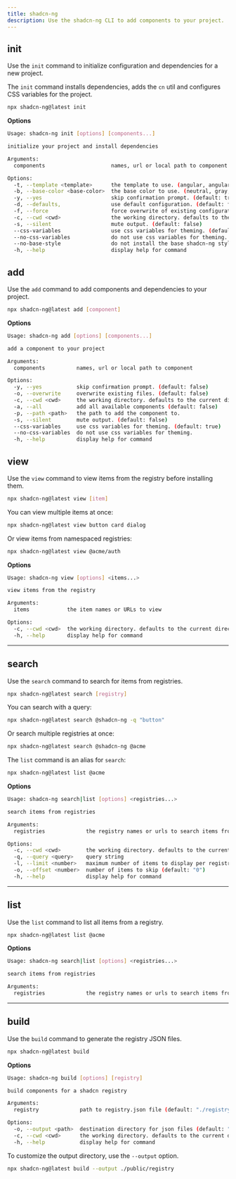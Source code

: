 ```yaml
---
title: shadcn-ng
description: Use the shadcn-ng CLI to add components to your project.
---
```


## init

Use the `init` command to initialize configuration and dependencies for a new project.

The `init` command installs dependencies, adds the `cn` util and configures CSS variables for the project.

```bash
npx shadcn-ng@latest init
```

**Options**

```bash
Usage: shadcn-ng init [options] [components...]

initialize your project and install dependencies

Arguments:
  components                     names, url or local path to component

Options:
  -t, --template <template>      the template to use. (angular, angular-monorepo)
  -b, --base-color <base-color>  the base color to use. (neutral, gray, zinc, stone, slate)
  -y, --yes                      skip confirmation prompt. (default: true)
  -d, --defaults,                use default configuration. (default: false)
  -f, --force                    force overwrite of existing configuration. (default: false)
  -c, --cwd <cwd>                the working directory. defaults to the current directory.
  -s, --silent                   mute output. (default: false)
  --css-variables                use css variables for theming. (default: true)
  --no-css-variables             do not use css variables for theming.
  --no-base-style                do not install the base shadcn-ng style.
  -h, --help                     display help for command
```

## add

Use the `add` command to add components and dependencies to your project.

```bash
npx shadcn-ng@latest add [component]
```

**Options**

```bash
Usage: shadcn-ng add [options] [components...]

add a component to your project

Arguments:
  components          names, url or local path to component

Options:
  -y, --yes           skip confirmation prompt. (default: false)
  -o, --overwrite     overwrite existing files. (default: false)
  -c, --cwd <cwd>     the working directory. defaults to the current directory.
  -a, --all           add all available components (default: false)
  -p, --path <path>   the path to add the component to.
  -s, --silent        mute output. (default: false)
  --css-variables     use css variables for theming. (default: true)
  --no-css-variables  do not use css variables for theming.
  -h, --help          display help for command
```

## view

Use the `view` command to view items from the registry before installing them.

```bash
npx shadcn-ng@latest view [item]
```

You can view multiple items at once:

```bash
npx shadcn-ng@latest view button card dialog
```

Or view items from namespaced registries:

```bash
npx shadcn-ng@latest view @acme/auth
```

**Options**

```bash
Usage: shadcn-ng view [options] <items...>

view items from the registry

Arguments:
  items            the item names or URLs to view

Options:
  -c, --cwd <cwd>  the working directory. defaults to the current directory.
  -h, --help       display help for command
```

---

## search

Use the `search` command to search for items from registries.

```bash
npx shadcn-ng@latest search [registry]
```

You can search with a query:

```bash
npx shadcn-ng@latest search @shadcn-ng -q "button"
```

Or search multiple registries at once:

```bash
npx shadcn-ng@latest search @shadcn-ng @acme
```

The `list` command is an alias for `search`:

```bash
npx shadcn-ng@latest list @acme
```

**Options**

```bash
Usage: shadcn-ng search|list [options] <registries...>

search items from registries

Arguments:
  registries             the registry names or urls to search items from. Names must be prefixed with @.

Options:
  -c, --cwd <cwd>        the working directory. defaults to the current directory.
  -q, --query <query>    query string
  -l, --limit <number>   maximum number of items to display per registry (default: "100")
  -o, --offset <number>  number of items to skip (default: "0")
  -h, --help             display help for command
```

---

## list

Use the `list` command to list all items from a registry.

```bash
npx shadcn-ng@latest list @acme
```

**Options**

```bash
Usage: shadcn-ng search|list [options] <registries...>

search items from registries

Arguments:
  registries             the registry names or urls to search items from. Names must be prefixed with @.
```

---

## build

Use the `build` command to generate the registry JSON files.

```bash
npx shadcn-ng@latest build
```

**Options**

```bash
Usage: shadcn-ng build [options] [registry]

build components for a shadcn registry

Arguments:
  registry             path to registry.json file (default: "./registry.json")

Options:
  -o, --output <path>  destination directory for json files (default: "./public/r")
  -c, --cwd <cwd>      the working directory. defaults to the current directory.
  -h, --help           display help for command
```

To customize the output directory, use the `--output` option.

```bash
npx shadcn-ng@latest build --output ./public/registry
```
